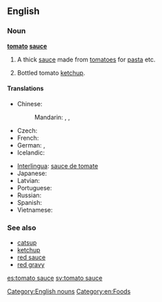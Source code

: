 ==English==

===Noun===
'''[[tomato]] [[sauce]]'''

# A thick [[sauce]] made from [[tomato]]es for [[pasta]] etc.
# {{British|Australia|New Zealand}} Bottled tomato [[ketchup]].

====Translations====
{{trans-top|pasta sauce}}
* Chinese:
*: Mandarin: {{t|zh|番茄醬|sc=Hani}}, {{t|zh|番茄酱|tr=fānqié jiàng|sc=Hani}}, {{t|zh|番茄沙司|tr=fānqié shāsī|sc=Hani}}
* Czech: {{t|cs|rajská omáčka|f}}
* French: {{t+|fr|sauce tomate|f}}
* German: {{t|de|Tomatensauce|f}}, {{t|de|Tomatensoße|f}}
* Icelandic: {{t+|is|tómatsósa|f}}
{{trans-mid}}
* [[Interlingua]]: [[sauce de tomate]]
* Japanese: {{t|ja|トマトソース|tr=tomatosōsu|sc=Jpan}}
* Latvian: {{t-|lv|tomātu mērce|f|xs=Latvian}}
* Portuguese: {{t|pt|molho de tomate|m}}
* Russian: {{t|ru|томатный соус|m|tr=tomátnyj sóus|sc=Cyrl}}
* Spanish: {{t|es|salsa de tomate|f}}
* Vietnamese: {{t|vi|nước xốt cà chua}}
{{trans-bottom}}

===See also===
* [[catsup]]
* [[ketchup]]
* [[red sauce]]
* [[red gravy]]

[[Category:English nouns]]
[[Category:en:Foods]]

[[es:tomato sauce]]
[[sv:tomato sauce]]
